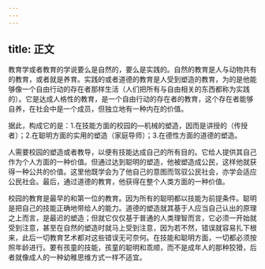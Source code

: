 ```yaml
---
---
---
```

title: 正文
---




教育学或者教育的学说要么是自然的，要么是实践的。自然的教育是人与动物共有的教育，或者就是养育。实践的或者道德的教育是人受到塑造的教育，为的是他能够像一个自由行动的存在者那样生活（人们把所有与自由相关的东西都称为实践的）。它是达成人格性的教育，是一个自由行动的存在者的教育，这个存在者能够自养，在社会中是一个成员，但独立地有一种内在的价值。

据此，构成它的是：1.在技能方面的校园的—机械的塑造，因而是讲授的（传授者）；2.在聪明方面的实用的塑造（家庭导师）；3.在德性方面的道德的塑造。

人需要校园的塑造或者教导，以便有技能达成自己的所有目的。它给人提供其自己作为个人方面的一种价值。但通过达到聪明的塑造，他被塑造成公民，这样他就获得一种公共的价值。这里他既学会为了他自己的意图而驾驭公民社会，亦学会适应公民社会。最后，通过道德的教育，他获得在整个人类方面的一种价值。

校园的教育是最早的和第一位的教育。因为所有的聪明都以技能为前提条件。聪明是把自己的技能正确地带给人的能力。道德的塑造就其基于人应当自己认出的原理之上而言，是最迟的塑造；但就它仅仅基于普通的人类理智而言，它必须一开始就受到注意，甚至在自然的塑造时就马上受到注意，因为若不然，错误就容易扎下根来，此后一切教育艺术都对这些错误无可奈何。在技能和聪明方面，一切都必须按照年龄进行。要有孩童的技能，孩童的聪明和乖顺，而不是成年人的那种狡猾，后者就像成人的一种幼稚思维方式一样不适宜。